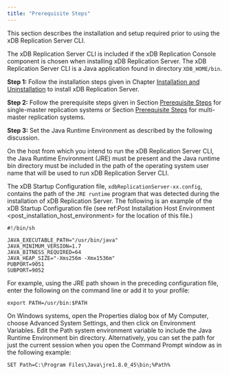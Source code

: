 ```yaml
---
title: "Prerequisite Steps"
---
```


<div id="prereq_steps" class="registered_link"></div>


This section describes the installation and setup required prior to using the xDB Replication Server CLI.

The xDB Replication Server CLI is included if the xDB Replication Console component is chosen when installing xDB Replication Server. The xDB Replication Server CLI is a Java application found in directory `XDB_HOME/bin`.

**Step 1:** Follow the installation steps given in Chapter [Installation and Uninstallation](../03_installation/#installation) to install xDB Replication Server.

**Step 2:** Follow the prerequisite steps given in Section [Prerequisite Steps](../06_mmr_operation/#prerequisite_steps) for single-master replication systems or Section [Prerequisite Steps](../05_smr_operation/01_prerequisites/#prerequisites) for multi-master replication systems.

**Step 3:** Set the Java Runtime Environment as described by the following discussion.

On the host from which you intend to run the xDB Replication Server CLI, the Java Runtime Environment (JRE) must be present and the Java runtime bin directory must be included in the path of the operating system user name that will be used to run xDB Replication Server CLI.

The xDB Startup Configuration file, `xdbReplicationServer-xx.config`, contains the path of the `JRE runtime` program that was detected during the installation of xDB Replication Server. The following is an example of the xDB Startup Configuration file (see ref:<span class="title-ref">Post Installation Host Environment &lt;post\_installation\_host\_environment&gt;</span> for the location of this file.)

``` text
#!/bin/sh

JAVA_EXECUTABLE_PATH="/usr/bin/java"
JAVA_MINIMUM_VERSION=1.7
JAVA_BITNESS_REQUIRED=64
JAVA_HEAP_SIZE="-Xms256m -Xmx1536m"
PUBPORT=9051
SUBPORT=9052
```

For example, using the JRE path shown in the preceding configuration file, enter the following on the command line or add it to your profile:

`export PATH=/usr/bin:$PATH`

On Windows systems, open the Properties dialog box of My Computer, choose Advanced System Settings, and then click on Environment Variables. Edit the Path system environment variable to include the Java Runtime Environment bin directory. Alternatively, you can set the path for just the current session when you open the Command Prompt window as in the following example:

`SET Path=C:\Program Files\Java\jre1.8.0_45\bin;%Path%`
